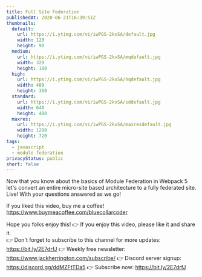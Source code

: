 ```yaml
---
title: Full Site Federation
publishedAt: 2020-06-21T16:39:51Z
thumbnails:
  default:
    url: https://i.ytimg.com/vi/iwPGS-2kvSA/default.jpg
    width: 120
    height: 90
  medium:
    url: https://i.ytimg.com/vi/iwPGS-2kvSA/mqdefault.jpg
    width: 320
    height: 180
  high:
    url: https://i.ytimg.com/vi/iwPGS-2kvSA/hqdefault.jpg
    width: 480
    height: 360
  standard:
    url: https://i.ytimg.com/vi/iwPGS-2kvSA/sddefault.jpg
    width: 640
    height: 480
  maxres:
    url: https://i.ytimg.com/vi/iwPGS-2kvSA/maxresdefault.jpg
    width: 1280
    height: 720
tags:
  - javascript
  - module federation
privacyStatus: public
short: false
---
```

  
  Now that you know about the basics of Module Federation in Webpack 5 let's convert an entire micro-site based architecture to a fully federated site. Live! With your questions answered as we go!

If you liked this video, buy me a coffee! https://www.buymeacoffee.com/bluecollarcoder

Hope you folks enjoy this!
👉 If you enjoy this video, please like it and share it.    
👉 Don't forget to subscribe to this channel for more updates: https://bit.ly/2E7drfJ
👉 Weekly free newsletter: https://www.jackherrington.com/subscribe/
👉 Discord server signup: https://discord.gg/ddMZFtTDa5
👉 Subscribe now: https://bit.ly/2E7drfJ
  